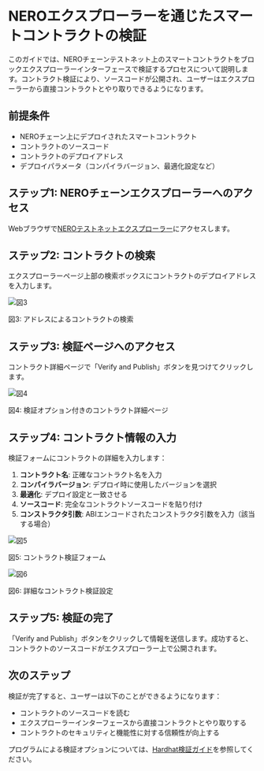 
# NEROエクスプローラーを通じたスマートコントラクトの検証

このガイドでは、NEROチェーンテストネット上のスマートコントラクトをブロックエクスプローラーインターフェースで検証するプロセスについて説明します。コントラクト検証により、ソースコードが公開され、ユーザーはエクスプローラーから直接コントラクトとやり取りできるようになります。

## 前提条件

- NEROチェーン上にデプロイされたスマートコントラクト
- コントラクトのソースコード
- コントラクトのデプロイアドレス
- デプロイパラメータ（コンパイラバージョン、最適化設定など）

## ステップ1: NEROチェーンエクスプローラーへのアクセス

Webブラウザで[NEROテストネットエクスプローラー](https://testnet.neroscan.io/)にアクセスします。

## ステップ2: コントラクトの検索

エクスプローラーページ上部の検索ボックスにコントラクトのデプロイアドレスを入力します。

<div style={{ height: "2rem" }} />
<div style={{ textAlign: "center" }}>
  <img src="/assets/building/figure3.png" alt="図3" />
  <p style={{ fontStyle: "italic" }}>図3: アドレスによるコントラクトの検索</p>
</div>

## ステップ3: 検証ページへのアクセス

コントラクト詳細ページで「Verify and Publish」ボタンを見つけてクリックします。

<div style={{ height: "2rem" }} />
<div style={{ textAlign: "center" }}>
  <img src="/assets/building/figure4.png" alt="図4" />
  <p style={{ fontStyle: "italic" }}>図4: 検証オプション付きのコントラクト詳細ページ</p>
</div>

## ステップ4: コントラクト情報の入力

検証フォームにコントラクトの詳細を入力します：

1. **コントラクト名**: 正確なコントラクト名を入力
2. **コンパイラバージョン**: デプロイ時に使用したバージョンを選択
3. **最適化**: デプロイ設定と一致させる
4. **ソースコード**: 完全なコントラクトソースコードを貼り付け
5. **コンストラクタ引数**: ABIエンコードされたコンストラクタ引数を入力（該当する場合）

<div style={{ height: "2rem" }} />
<div style={{ textAlign: "center" }}>
  <img src="/assets/building/figure5.png" alt="図5" />
  <p style={{ fontStyle: "italic" }}>図5: コントラクト検証フォーム</p>
</div>

<div style={{ height: "2rem" }} />
<div style={{ textAlign: "center" }}>
  <img src="/assets/building/figure6.png" alt="図6" />
  <p style={{ fontStyle: "italic" }}>図6: 詳細なコントラクト検証設定</p>
</div>

## ステップ5: 検証の完了

「Verify and Publish」ボタンをクリックして情報を送信します。成功すると、コントラクトのソースコードがエクスプローラー上で公開されます。

## 次のステップ

検証が完了すると、ユーザーは以下のことができるようになります：
- コントラクトのソースコードを読む
- エクスプローラーインターフェースから直接コントラクトとやり取りする
- コントラクトのセキュリティと機能性に対する信頼性が向上する

プログラムによる検証オプションについては、[Hardhat検証ガイド](/ja/tutorials/first-contract/using-hardhat)を参照してください。

<PageFeedback path="/ja/tutorials/first-contract/verifyExplorer" />
